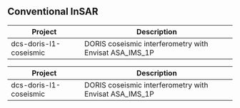 ## Conventional InSAR


<table>
 <thead>
  <tr>
   <th> Project </th>
   <th> Description </th>
  </tr>
 </thead>
<tbody>
  <tr>
   <td> dcs-doris-l1-coseismic </td>
   <td> DORIS coseismic interferometry with Envisat ASA_IMS_1P </td>
  </tr>
</tbody>
</table>
<table>
 <thead>
  <tr>
   <th> Project </th>
   <th> Description </th>
  </tr>
 </thead>
<tbody>
  <tr>
   <td> dcs-doris-l1-coseismic </td>
   <td> DORIS coseismic interferometry with Envisat ASA_IMS_1P </td>
  </tr>
</tbody>
</table>
